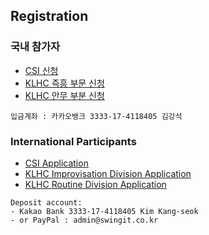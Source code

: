 
## Registration

### 국내 참가자

- [CSI 신청](/registration/closed-kr)
- [KLHC 즉흥 부문 신청](https://tally.so/r/nPOX1P)
- [KLHC 안무 부분 신청](https://tally.so/r/w4r1Zo)

```
입금계좌 : 카카오뱅크 3333-17-4118405 김강석
```

### International Participants

- [CSI Application](https://tally.so/r/wddQrz)
- [KLHC Improvisation Division Application](https://tally.so/r/3EW8yo)
- [KLHC Routine Division Application](https://tally.so/r/w4rPgB)

```
Deposit account:
- Kakao Bank 3333-17-4118405 Kim Kang-seok
- or PayPal : admin@swingit.co.kr
```